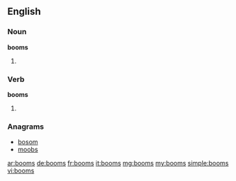 ==English==

===Noun===
'''booms'''

# {{plural of|[[boom]]}}

===Verb===
'''booms'''

# {{third-person singular of|[[boom]]}}

===Anagrams===
* [[bosom#English|bosom]]
* [[moobs#English|moobs]]

[[ar:booms]]
[[de:booms]]
[[fr:booms]]
[[it:booms]]
[[mg:booms]]
[[my:booms]]
[[simple:booms]]
[[vi:booms]]